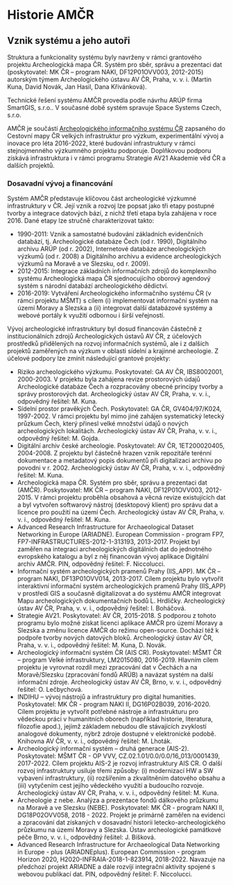 # Historie AMČR

## Vznik systému a jeho autoři {.unnumbered}

Struktura a funkcionality systému byly navrženy v rámci grantového projektu Archeologická mapa ČR. Systém pro sběr, správu a prezentaci dat (poskytovatel: MK ČR – program NAKI, DF12P01OVV003, 2012-2015) autorským týmem Archeologického ústavu AV ČR, Praha, v. v. i. (Martin Kuna, David Novák, Jan Hasil, Dana Křivánková).

Technické řešení systému AMČR provedla podle návrhu ARÚP firma SmartGIS, s.r.o.. V současné době systém spravuje Space Systems Czech, s.r.o.

AMČR je součástí [Archeologického informačního systému ČR](https://www.aiscr.cz/) zapsaného do Cestovní mapy ČR velkých infrastruktur pro výzkum, experimentální vývoj a inovace pro léta 2016-2022, které budování infrastruktury v rámci stejnojmenného výzkumného projektu podporuje. Doplňkovou podporu získává infrastruktura i v rámci programu Strategie AV21 Akademie věd ČR a dalších projektů.

### Dosavadní vývoj a financování {.unnumbered}

Systém AMČR představuje klíčovou část archeologické výzkumné infrastruktury v ČR. Její vznik a rozvoj lze popsat jako tři etapy postupné tvorby a integrace datových bází, z nichž třetí etapa byla zahájena v roce 2016. Dané etapy lze stručně charakterizovat takto:

- 1990-2011: Vznik a samostatné budování základních evidenčních databází, tj. Archeologické databáze Čech (od r. 1990), Digitálního archivu ARÚP (od r. 2002), Internetové databáze archeologických výzkumů (od r. 2008) a Digitálního archivu a evidence archeologických výzkumů na Moravě a ve Slezsku, od r. 2009).
- 2012-2015: Integrace základních informačních zdrojů do komplexního systému Archeologická mapa ČR sjednocujícího oborový agendový systém s národní databází archeologického dědictví.
- 2016-2019: Vytváření Archeologického informačního systému ČR (v rámci projektu MŠMT) s cílem (i) implementovat informační systém na území Moravy a Slezska a (ii) integrovat další databázové systémy a webové portály k využití odbornou i širší veřejností.

Vývoj archeologické infrastruktury byl dosud financován částečně z institucionálních zdrojů Archeologických ústavů AV ČR, z účelových prostředků přidělených na rozvoj informačních systémů, ale i z dalších projektů zaměřených na výzkum v oblasti sídelní a krajinné archeologie. Z účelové podpory lze zmínit následující grantové projekty:


- Riziko archeologického výzkumu. Poskytovatel: GA AV ČR, IBS8002001, 2000-2003. V projektu byla zahájena revize prostorových údajů Archeologické databáze Čech a rozpracovány obecné principy tvorby a správy prostorových dat. Archeologický ústav AV ČR, Praha, v. v. i., odpovědný řešitel: M. Kuna.
- Sídelní prostor pravěkých Čech. Poskytovatel: GA ČR, GV404/97/K024, 1997-2002. V rámci projektu byl mimo jiné zahájen systematický letecký průzkum Čech, který přinesl velké množství údajů o nových archeologických lokalitách. Archeologický ústav AV ČR, Praha, v. v. i., odpovědný řešitel: M. Gojda.
- Digitální archiv české archeologie. Poskytovatel: AV ČR, 1ET200020405, 2004-2008. Z projektu byl částečně hrazen vznik repozitáře terénní dokumentace a metadatový popis dokumentů při digitalizaci archivu po povodni v r. 2002. Archeologický ústav AV ČR, Praha, v. v. i., odpovědný řešitel: M. Kuna.
- Archeologická mapa ČR. Systém pro sběr, správu a prezentaci dat (AMČR). Poskytovatel: MK ČR – program NAKI, DF12P01OVV003, 2012-2015. V rámci projektu proběhla obsahová a věcná revize existujících dat a byl vytvořen softwarový nástroj (desktopový klient) pro správu dat a licence pro použití na území Čech. Archeologický ústav AV ČR, Praha, v. v. i., odpovědný řešitel: M. Kuna.
- Advanced Research Infrastructure for Archaeological Dataset Networking in Europe (ARIADNE). European Commission - program FP7, FP7-INFRASTRUCTURES-2012-1-313193, 2013-2017. Projekt byl zaměřen na integraci archeologických digitálních dat do jednotného evropského katalogu a byl z něj financován vývoj aplikace Digitální archiv AMČR. PIN, odpovědný řešitel: F. Niccolucci.
- Informační systém archeologických pramenů Prahy (IIS_APP). MK ČR – program NAKI, DF13P01OVV014, 2013-2017. Cílem projektu bylo vytvořit interaktivní informační systém archeologických pramenů Prahy (IIS_APP) v prostředí GIS a současně digitalizovat a do systému AMČR integrovat Mapu archeologických dokumentačních bodů L. Hrdličky. Archeologický ústav AV ČR, Praha, v. v. i., odpovědný řešitel: I. Boháčová.
- Strategie AV21. Poskytovatel: AV ČR, 2015-2018. S podporou z tohoto programu bylo možné získat licenci aplikace AMČR pro území Moravy a Slezska a změnu licence AMČR do režimu open-source. Dochází též k podpoře tvorby nových datových bloků. Archeologický ústav AV ČR, Praha, v. v. i., odpovědný řešitel: M. Kuna, D. Novák.
- Archeologický informační systém ČR (AIS CR). Poskytovatel: MŠMT ČR – program Velké infrastruktury, LM2015080, 2016-2019. Hlavním cílem projektu je vyrovnat rozdíl mezi zpracování dat v Čechách a na Moravě/Slezsku (zpracování fondů ARÚB) a navázat systém na další informační zdroje. Archeologický ústav AV ČR, Brno, v. v. i., odpovědný řešitel: O. Lečbychová.
- INDIHU – vývoj nástrojů a infrastruktury pro digital humanities. Poskytovatel: MK ČR - program NAKI II, DG16P02B039, 2016-2020. Cílem projektu je vytvořit potřebné nástroje a infrastrukturu pro vědeckou práci v humanitních oborech (například historie, literatura, filozofie apod.), jejímž základem nebudou dle stávajících zvyklostí analogové dokumenty, nýbrž zdroje dostupné v elektronické podobě. Knihovna AV ČR, v. v. i., odpovědný řešitel: M. Lhoták.
- Archeologický informační systém – druhá generace (AIS-2). Poskytovatel: MŠMT ČR - OP VVV, CZ.02.1.01/0.0/0.0/16_013/0001439, 2017-2022. Cílem projektu AIS-2 je rozvoj infrastruktury AIS CR. O další rozvoj infrastruktury usiluje třemi způsoby: (i) modernizací HW a SW vybavení infrastruktury, (ii) rozšířením a zkvalitněním datového obsahu a (iii) vytyčením cest jejího vědeckého využití a budoucího rozvoje. Archeologický ústav AV ČR, Praha, v. v. i., odpovědný řešitel: M. Kuna.
- Archeologie z nebe. Analýza a prezentace fondů dálkového průzkumu na Moravě a ve Slezsku (NEBE). Poskytovatel: MK ČR - program NAKI II, DG18P02OVV058, 2018 - 2022. Projekt je primárně zaměřen na evidenci a zpracování dat získaných v dosavadní historii letecko-archeologického průzkumu na území Moravy a Slezska. Ústav archeologické památkové péče Brno, v. v. i., odpovědný řešitel: J. Bíšková.
- Advanced Research Infrastructure for Archaeological Data Networking in Europe - plus (ARIADNEplus). European Commission - program Horizon 2020, H2020-INFRAIA-2018-1-823914, 2018-2022. Navazuje na předchozí projekt ARIADNE a dále rozvíjí integrační aktivity spojené s webovou publikací dat. PIN, odpovědný řešitel: F. Niccolucci.

